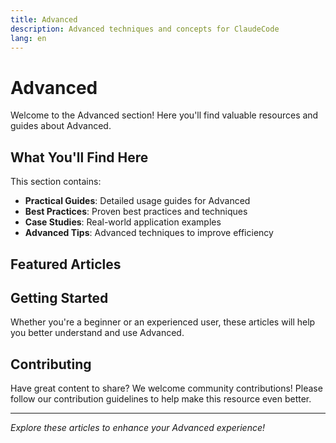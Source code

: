 ```yaml
---
title: Advanced
description: Advanced techniques and concepts for ClaudeCode
lang: en
---
```


# Advanced

Welcome to the Advanced section! Here you'll find valuable resources and guides about Advanced.

## What You'll Find Here

This section contains:

- **Practical Guides**: Detailed usage guides for Advanced
- **Best Practices**: Proven best practices and techniques
- **Case Studies**: Real-world application examples
- **Advanced Tips**: Advanced techniques to improve efficiency

## Featured Articles

<Cards>
  <Card 
    title="Reverse Engineering Claude Code: How to Monitor AI's Every 'Inner Monologue'?" 
    description="A comprehensive guide to reverse engineering Claude Code, revealing its multi-model collaboration strategy, sophisticated system prompt design, and intelligent tool calling mechanisms."
    href="/docs/en/advanced/claude-code-reverse-analysis" 
  />
  <Card 
    title="What Makes Claude Code So Damn Good: A Deep Analysis" 
    description="An in-depth analysis of what makes Claude Code the most delightful AI coding agent, based on intercepted logs and months of usage. Learn the architectural decisions, prompt engineering techniques, and tool design principles that you can apply to your own LLM agents."
    href="/docs/en/advanced/decoding-claude-code-analysis" 
  />
</Cards>

## Getting Started

Whether you're a beginner or an experienced user, these articles will help you better understand and use Advanced.

## Contributing

Have great content to share? We welcome community contributions! Please follow our contribution guidelines to help make this resource even better.

---

*Explore these articles to enhance your Advanced experience!*